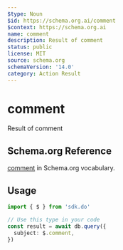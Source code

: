 ```yaml
---
$type: Noun
$id: https://schema.org.ai/comment
$context: https://schema.org.ai
name: comment
description: Result of comment
status: public
license: MIT
source: schema.org
schemaVersion: '14.0'
category: Action Result
---
```


# comment

Result of comment

## Schema.org Reference

[comment](https://schema.org/CommentAction) in Schema.org vocabulary.

## Usage

```typescript
import { $ } from 'sdk.do'

// Use this type in your code
const result = await db.query({
  subject: $.comment,
})
```
